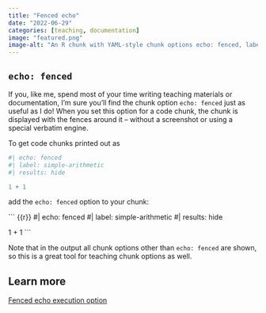 ```yaml
---
title: "Fenced echo"
date: "2022-06-29"
categories: [teaching, documentation]
image: "featured.png"
image-alt: "An R chunk with YAML-style chunk options echo: fenced, label: simple-arithmetic, results: hide. The R code in the chunk is 1 + 1. The fences of the chunk are also visible."
---
```


## `echo: fenced`

If you, like me, spend most of your time writing teaching materials or documentation, I'm sure you'll find the chunk option `echo: fenced` just as useful as I do!
When you set this option for a code chunk, the chunk is displayed with the fences around it -- without a screenshot or using a special verbatim engine.

To get code chunks printed out as

```r
#| echo: fenced
#| label: simple-arithmetic
#| results: hide

1 + 1
```

add the `echo: fenced` option to your chunk:

``` {{r}}
#| echo: fenced
#| label: simple-arithmetic
#| results: hide

1 + 1
```

Note that in the output all chunk options other than `echo: fenced` are shown, so this is a great tool for teaching chunk options as well.

## Learn more

[Fenced echo execution option](https://quarto.org/docs/computations/execution-options.html#fenced-echo)
